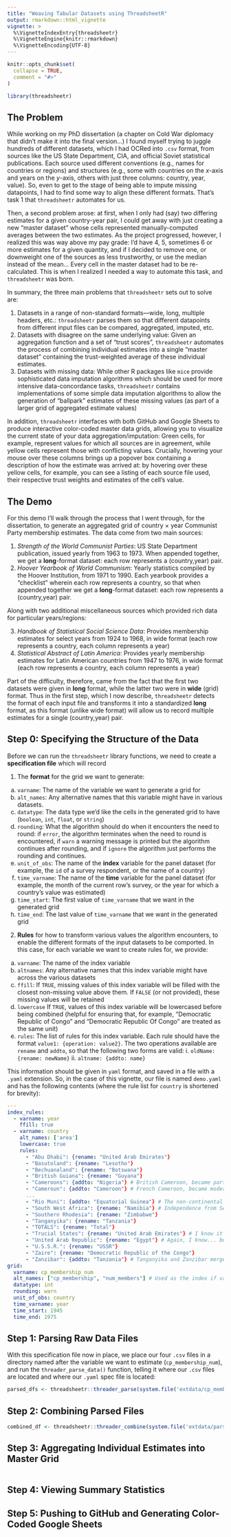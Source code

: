 ```yaml
---
title: "Weaving Tabular Datasets using ThreadsheetR"
output: rmarkdown::html_vignette
vignette: >
  %\VignetteIndexEntry{threadsheetr}
  %\VignetteEngine{knitr::rmarkdown}
  %\VignetteEncoding{UTF-8}
---
```


```r
knitr::opts_chunk$set(
  collapse = TRUE,
  comment = "#>"
)
```

```r
library(threadsheetr)
```

## The Problem

While working on my PhD dissertation (a chapter on Cold War diplomacy that didn't make it into the final version...) I found myself trying to juggle hundreds of different datasets, which I had OCRed into `.csv` format, from sources like the US State Department, CIA, and official Soviet statistical publications. Each source used different conventions (e.g., names for countries or regions) and structures (e.g., some with countries on the $x$-axis and years on the $y$-axis, others with just three columns: country, year, value). So, even to get to the stage of being able to impute missing datapoints, I had to find some way to align these different formats. That's task 1 that `threadsheetr` automates for us.

Then, a second problem arose: at first, when I only had (say) two differing estimates for a given country-year pair, I could get away with just creating a new "master dataset" whose cells represented manually-computed averages between the two estimates. As the project progressed, however, I realized this was way above my pay grade: I'd have 4, 5, sometimes 6 or more estimates for a given quantity, and if I decided to remove one, or downweight one of the sources as less trustworthy, or use the median instead of the mean... Every cell in the master dataset had to be re-calculated. This is when I realized I needed a way to automate this task, and `threadsheetr` was born.

In summary, the three main problems that `threadsheetr` sets out to solve are:

1. Datasets in a range of non-standard formats---wide, long, multiple headers, etc.: `threadsheetr` parses them so that different datapoints from different input files can be compared, aggregated, imputed, etc.
2. Datasets with disagree on the same underlying value: Given an aggregation function and a set of "trust scores", `threadsheetr` automates the process of combining individual estimates into a single "master dataset" containing the trust-weighted average of these individual estimates.
3. Datasets with missing data: While other R packages like `mice` provide sophisticated data imputation algorithms which should be used for more intensive data-concordance tasks, `threadsheetr` contains implementations of some simple data imputation algorithms to allow the generation of "ballpark" estimates of these missing values (as part of a larger grid of aggregated estimate values)

In addition, `threadsheetr` interfaces with both GitHub and Google Sheets to produce interactive color-coded master data grids, allowing you to visualize the current state of your data aggregation/imputation: Green cells, for example, represent values for which all sources are in agreement, while yellow cells represent those with conflicting values. Crucially, hovering your mouse over these columns brings up a popover box containing a description of how the estimate was arrived at: by hovering over these yellow cells, for example, you can see a listing of each source file used, their respective trust weights and estimates of the cell's value.

## The Demo

For this demo I'll walk through the process that I went through, for the dissertation, to generate an aggregated grid of country $\times$ year Communist Party membership estimates. The data come from two main sources:

1. *Strength of the World Communist Parties*: US State Department publication, issued yearly from 1963 to 1973. When appended together, we get a **long**-format dataset: each row represents a (country,year) pair.
2. *Hoover Yearbook of World Communism*: Yearly statistics compiled by the Hoover Institution, from 1971 to 1990. Each yearbook provides a "checklist" wherein each row represents a country, so that when appended together we get a **long**-format dataset: each row represents a (country,year) pair.

Along with two additional miscellaneous sources which provided rich data for particular years/regions:

3. *Handbook of Statistical Social Science Data*: Provides membership estimates for select years from 1924 to 1968, in wide format (each row represents a country, each column represents a year)
4. *Statistical Abstract of Latin America*: Provides yearly membership estimates for Latin American countries from 1947 to 1976, in wide format (each row represents a country, each column represents a year)

Part of the difficulty, therefore, came from the fact that the first two datasets were given in **long** format, while the latter two were in **wide** (grid) format. Thus in the first step, which I now describe, `threadsheetr` detects the format of each input file and transforms it into a standardized **long** format, as this format (unlike wide format) will allow us to record multiple estimates for a single (country,year) pair.

## Step 0: Specifying the Structure of the Data

Before we can run the `threadsheetr` library functions, we need to create a **specification file** which will record

1. The **format** for the grid we want to generate:
  a. `varname`: The name of the variable we want to generate a grid for
  b. `alt_names`: Any alternative names that this variable might have in various datasets.
  c. `datatype`: The data type we'd like the cells in the generated grid to have (`boolean`, `int`, `float`, or `string`)
  d. `rounding`: What the algorithm should do when it encounters the need to round: if `error`, the algorithm terminates when the need to round is encountered, if `warn` a warning message is printed but the algorithm continues after rounding, and if `ignore` the algorithm just performs the rounding and continues.
  e. `unit_of_obs`: The name of the **index** variable for the panel dataset (for example, the `id` of a survey respondent, or the name of a country)
  f. `time_varname`: The name of the **time** variable for the panel dataset (for example, the month of the current row's survey, or the year for which a country's value was estimated)
  g. `time_start`: The first value of `time_varname` that we want in the generated grid
  h. `time_end`: The last value of `time_varname` that we want in the generated grid
2. **Rules** for how to transform various values the algorithm encounters, to enable the different formats of the input datasets to be comported. In this case, for each variable we want to create rules for, we provide:
  a. `varname`: The name of the index variable
  b. `altnames`: Any alternative names that this index variable might have across the various datasets
  c. `ffill`: If `TRUE`, missing values of this index variable will be filled with the closest non-missing value above them. If `FALSE` (or not provided), these missing values will be retained
  d. `lowercase` If `TRUE`, values of this index variable will be lowercased before being combined (helpful for ensuring that, for example, "Democratic Republic of Congo" and "Democratic Republic Of Congo" are treated as the same unit)
  e. `rules`: The list of rules for this index variable. Each rule should have the format `value1: {operation: value2}`. The two operations available are `rename` and `addto`, so that the following two forms are valid:
    i. `oldName: {rename: newName}`
    ii. `altname: {addto: name}`

This information should be given in `yaml` format, and saved in a file with a `.yaml` extension. So, in the case of this vignette, our file is named `demo.yaml` and has the following contents (where the rule list for `country` is shortened for brevity):

```yaml
---
index_rules:
  - varname: year
    ffill: true
  - varname: country
    alt_names: ['area']
    lowercase: true
    rules:
      - "Abu Dhabi": {rename: "United Arab Emirates"}
      - "Basutoland": {rename: "Lesotho"}
      - "Bechuanaland": {rename: "Botswana"}
      - "British Guiana": {rename: "Guyana"}
      - "Cameroons": {addto: "Nigeria"} # British Cameroon, became part of Nigeria in 1960
      - "Cameroun": {addto: "Cameroon"} # French Cameroon, became modern-day Cameroon
      ...
      - "Rio Muni": {addto: "Equatorial Guinea"} # The non-continental part of Equatorial Guinea
      - "South West Africa": {rename: "Namibia"} # Independence from SA in 1990
      - "Southern Rhodesia": {rename: "Zimbabwe"}
      - "Tanganyika": {rename: "Tanzania"}
      - "TOTALS": {rename: "Total"}
      - "Trucial States": {rename: "United Arab Emirates"} # I know it's not 1-to-1 but this makes life a lot easier
      - "United Arab Republic": {rename: "Egypt"} # Again, I know... but there's literally only 1 single observation where it's actually Egypt+Syria. All the rest just mean Egypt
      - "U.S.S.R.": {rename: "USSR"}
      - "Zaire": {rename: "Democratic Republic of the Congo"}
      - "Zanzibar": {addto: "Tanzania"} # Tanganyika and Zanzibar merged to become Tanzania in 1964
grid:
  varname: cp_membership_num
  alt_names: ["cp_membership", "num_members"] # Used as the index if varname isn't found
  datatype: int
  rounding: warn
  unit_of_obs: country
  time_varname: year
  time_start: 1945
  time_end: 1975

```

## Step 1: Parsing Raw Data Files

With this specification file now in place, we place our four `.csv` files in a directory named after the variable we want to estimate (`cp_membership_num`), and run the `threader_parse_data()` function, telling it where our `.csv` files are located and where our `.yaml` spec file is located:

```r
parsed_dfs <- threadsheetr::threader_parse(system.file('extdata/cp_membership_num',package='threadsheetr'), system.file('extdata/','demo.yaml',package='threadsheetr'))
```

## Step 2: Combining Parsed Files

```r
combined_df <- threadsheetr::threader_combine(system.file('extdata/parsed',package='threadsheetr'),system.file('extdata/combined',package='threadsheetr'),system.file('extdata/','demo.yaml',package='threadsheetr'))
```

## Step 3: Aggregating Individual Estimates into Master Grid

```r

```

## Step 4: Viewing Summary Statistics

## Step 5: Pushing to GitHub and Generating Color-Coded Google Sheets
